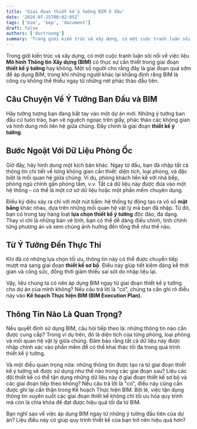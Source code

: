 ```yaml
---
title: 'Giai đoạn thiết kế ý tưởng BIM ở đâu'
date: '2024-07-25T00:02:05Z'
tags: ['bim', 'bep', 'document']
draft: false
authors: ['ductruong']
summary: 'Trong giới kiến trúc và xây dựng, có một cuộc tranh luận sôi nổi về việc liệu Mô hình Thông tin Xây dựng (BIM) có thực sự cần thiết trong giai đoạn thiết kế ý tưởng hay không.'
---
```


Trong giới kiến trúc và xây dựng, có một cuộc tranh luận sôi nổi về việc liệu **Mô hình Thông tin Xây dựng (BIM)** có thực sự cần thiết trong giai đoạn **thiết kế ý tưởng** hay không. Một số người cho rằng đây là giai đoạn quá sớm để áp dụng BIM, trong khi những người khác lại khẳng định rằng BIM là công cụ không thể thiếu ngay từ những nét phác thảo đầu tiên.

<TOCInline toc={props.toc} exclude="" />

## Câu Chuyện Về Ý Tưởng Ban Đầu và BIM

Hãy tưởng tượng bạn đang bắt tay vào một dự án mới. Những ý tưởng ban đầu cứ tuôn trào, bạn vẽ nguệch ngoạc trên giấy, phác thảo các không gian và hình dung mối liên hệ giữa chúng. Đây chính là giai đoạn **thiết kế ý tưởng**.

## Bước Ngoặt Với Dữ Liệu Phòng Ốc

Giờ đây, hãy hình dung một kịch bản khác. Ngay từ đầu, bạn đã nhập tất cả thông tin chi tiết về từng không gian cần thiết: diện tích, loại phòng, và đặc biệt là mối quan hệ giữa chúng. Ví dụ, phòng khách liền kề với nhà bếp, phòng ngủ chính gần phòng tắm, v.v. Tất cả dữ liệu này được đưa vào một hệ thống – có thể là một cơ sở dữ liệu hoặc một phần mềm chuyên dụng.

Điều kỳ diệu xảy ra chỉ với một nút bấm: hệ thống tự động tạo ra vô số **mặt bằng** khác nhau, dựa trên những mối quan hệ vật lý mà bạn đã nhập. Từ đó, bạn có trong tay hàng loạt **lựa chọn thiết kế ý tưởng** độc đáo, đa dạng. Thay vì chỉ là những bản vẽ tĩnh, bạn có thể dễ dàng điều chỉnh, tinh chỉnh từng phương án và xem chúng ảnh hưởng đến tổng thể như thế nào.

## Từ Ý Tưởng Đến Thực Thi

Khi đã có những lựa chọn tối ưu, thông tin này có thể được chuyển tiếp mượt mà sang giai đoạn **thiết kế sơ bộ**. Điều này giúp tiết kiệm đáng kể thời gian và công sức, đồng thời giảm thiểu sai sót do nhập liệu lại.

Vậy, liệu chúng ta có nên áp dụng BIM ngay từ giai đoạn thiết kế ý tưởng cho dự án của mình không? Nếu câu trả lời là "có", chúng ta cần ghi rõ điều này vào **Kế hoạch Thực hiện BIM (BIM Execution Plan)**.

## Thông Tin Nào Là Quan Trọng?

Nếu quyết định sử dụng BIM, câu hỏi tiếp theo là: những thông tin nào cần được cung cấp? Trong ví dụ trên, đó là diện tích của từng phòng, loại phòng và mối quan hệ vật lý giữa chúng. Đảm bảo rằng tất cả dữ liệu này được nhập chính xác vào phần mềm để có thể khai thác tối đa trong quá trình thiết kế ý tưởng.

Và một điều quan trọng nữa: những thông tin được tạo ra từ giai đoạn thiết kế ý tưởng sẽ được sử dụng như thế nào trong các giai đoạn sau? Liệu các đội thiết kế có thể tận dụng những dữ liệu này ở giai đoạn thiết kế sơ bộ và các giai đoạn tiếp theo không? Nếu câu trả lời là "có", điều này cũng cần được ghi lại cẩn thận trong Kế hoạch Thực hiện BIM. Bởi lẽ, việc tận dụng thông tin xuyên suốt các giai đoạn thiết kế không chỉ tối ưu hóa quy trình mà còn là chìa khóa để đạt được hiệu quả tối đa từ BIM.

Bạn nghĩ sao về việc áp dụng BIM ngay từ những ý tưởng đầu tiên của dự án? Liệu điều này có giúp quy trình thiết kế của bạn trở nên hiệu quả hơn?
